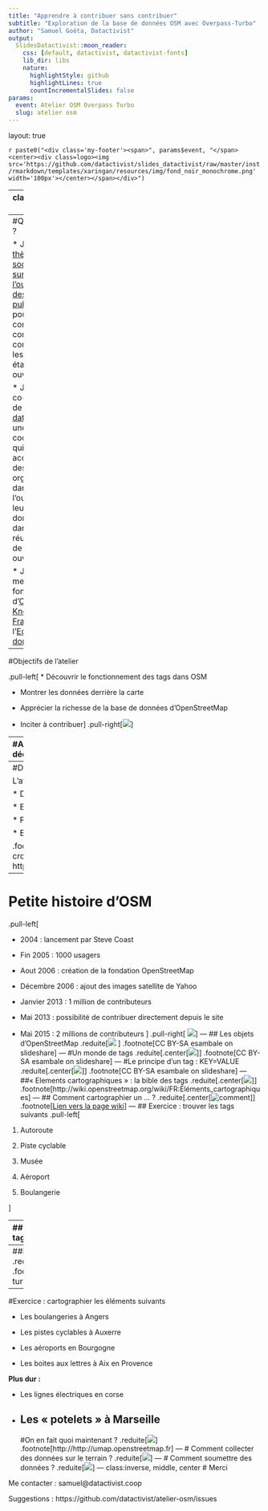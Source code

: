 ```yaml
---
title: "Apprendre à contribuer sans contribuer"
subtitle: "Exploration de la base de données OSM avec Overpass-Turbo"
author: "Samuel Goëta, Datactivist"
output:
  SlidesDatactivist::moon_reader:
    css: [default, datactivist, datactivist-fonts]
    lib_dir: libs
    nature:
      highlightStyle: github
      highlightLines: true
      countIncrementalSlides: false
params:
  event: Atelier OSM Overpass Turbo
  slug: atelier osm
---
```


layout: true
  

`r paste0("<div class='my-footer'><span>", params$event, "</span> <center><div class=logo><img src='https://github.com/datactivist/slides_datactivist/raw/master/inst/rmarkdown/templates/xaringan/resources/img/fond_noir_monochrome.png' width='100px'></center></span></div>")` 



---
class: center, middle

Retrouvez les matériaux sur https://github.com/datactivist/atelier-osm/

Ces slides en ligne : http://datactivist.coop/atelier-osm/

Les contenus créés par Datactivist sont placés sous [licence Creative Commons CC-BY-SA](https://creativecommons.org/licenses/by-sa/3.0/deed.fr). 

<img src="./img/Logo_DATACTIVIST_TW.png" height="100px" />

---
#Qui suis-je ?

* J'ai fait ma [thèse en sociologie sur l'ouverture des données publiques](https://pastel.archives-ouvertes.fr/tel-01458098) pour comprendre comment concrètement les données étaient ouvertes. 

* Je suis le co-fondateur de [datactivi.st](datactivi.st), une société coopérative qui accompagne des organisations dans l'ouverture de leurs données et dans la réutilisation de données ouvertes. 

* Je suis membre fondateur d'[Open Knowledge France](okfn.fr) et de l'[Ecole des données](ecoledesdonnees.org). 

---
#Objectifs de l'atelier

.pull-left[
* Découvrir le fonctionnement des tags dans OSM 

* Montrer les données derrière la carte

* Apprécier la richesse de la base de données d'OpenStreetMap

* Inciter à contribuer]
.pull-right[![](img/Openstreetmap_logo.png)]

---
#A qui ça s'adresse ?
.pull-left[
![](./img/qui.jpg)
]
.pull-right[
* Novices qui découvrent OSM et veulent apprendre à contribuer

* Porteurs/ses de projets qui cherchent des données

* Contributeurs/trices pour détecter les angles morts dans les données OSM 

* Producteurs/trices de données publiques qui détiennent des données utiles à la communauté OSM

* Médiateurs/trices qui veulent former à OSM en quelques minutes]
---
#Déroulé de l'atelier

L'atelier dure 30 minutes : 

* Découverte des tags dans OSM 

* Exercice de recherche de tags 

* Présentation du fonctionnement d'Overpass Turbo 

* Exercice : faire des requetes ciblées dans OSM 

.footnote[
Pour une présentation plus large sur les données crowdsourcées : https://github.com/datactivist/formation_crowdsourcing_poitiers]
---
# Petite histoire d'OSM 

.pull-left[

* 2004 : lancement par Steve Coast

* Fin 2005 : 1000 usagers

* Aout 2006 : création de la fondation OpenStreetMap

* Décembre 2006 : ajout des images satellite de Yahoo

* Janvier 2013 : 1 million de contributeurs

* Mai 2013 : possibilité de contribuer directement depuis le site

* Mai 2015 : 2 millions de contributeurs
]
.pull-right[
![](./img/users.png)]
---
## Les objets d'OpenStreetMap
.reduite[![](img/nodes.png) ]
.footnote[CC BY-SA esambale on slideshare]
---
#Un monde de tags
.reduite[.center[![](img/tags.png)]]
.footnote[CC BY-SA esambale on slideshare]
---
#Le principe d'un tag : KEY=VALUE
.reduite[.center[![](img/keyvalue.png)]]
.footnote[CC BY-SA esambale on slideshare]
---
##« Elements cartographiques » : la bible des tags
.reduite[.center[[![](img/mapfeature.png)](http://wiki.openstreetmap.org/wiki/FR:Éléments_cartographiques)]]
.footnote[http://wiki.openstreetmap.org/wiki/FR:Éléments_cartographiques]
---
## Comment cartographier un ... ? 
.reduite[.center[![comment](img/comment.png)]]
.footnote[[Lien vers la page wiki](http://wiki.openstreetmap.org/wiki/FR:Comment_cartographier_un..)]
---
## Exercice : trouver les tags suivants
.pull-left[

1. Autoroute 

2. Piste cyclable

3. Musée

4. Aéroport

5. Boulangerie

]

---
## Solution : trouver les tags suivants
.pull-left[

1. Autoroute 

2. Piste cyclable

3. Musée

4. Aéroport

5. Boulangerie
]
.pull-right[
1. Highway=motorway 

2. highway=cycleway ou cycleway=*

3. Tourism=museum

4. Aeroway=aerodrome

5. Shop=bakery]
---
##Découverte d’Overpass
.reduite[![](img/overpass.png)]
.footnote[http://overpass-turbo.eu]
---
#Exercice : cartographier les éléments suivants


* Les boulangeries à Angers

* Les pistes cyclables à Auxerre

* Les aéroports en Bourgogne

* Les boites aux lettres à Aix en Provence 

**Plus dur :**

* Les lignes électriques en corse

* Les « potelets » à Marseille
---
#On en fait quoi maintenant ? 
.reduite[![](img/umap.png)]
.footnote[http://http://umap.openstreetmap.fr]
---
# Comment collecter des données sur le terrain ?
.reduite[![](img/entree.png)]
---
# Comment soumettre des données ?
.reduite[![](img/soum.png)]
---
class:inverse, middle, center
# Merci

Me contacter : samuel@datactivist.coop

Suggestions : https://github.com/datactivist/atelier-osm/issues
